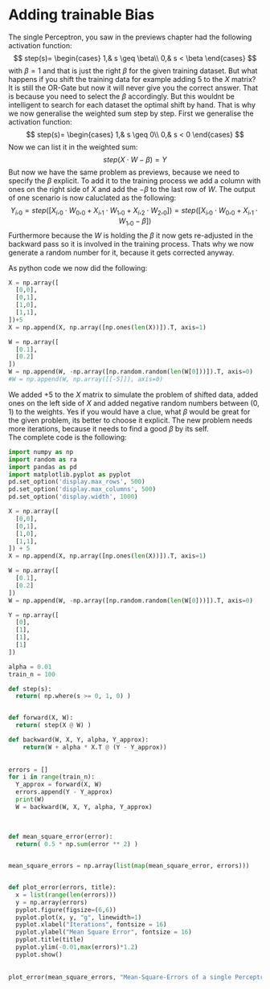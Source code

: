 
# Adding trainable Bias
The single Perceptron, you saw in the previews chapter had the following activation function:
$$ 
step(s)= 
\begin{cases}
    1,& s	\geq \beta\\
    0,& s < \beta
\end{cases}
$$
with $\beta = 1$ and that is just the right $\beta$ for the given training dataset. But what happens if you shift the training data for example adding $5$ to the $X$ matrix? It is still the OR-Gate but now it will never give you the correct answer. That is because you need to select the $\beta$ accordingly. But this wouldnt be intelligent to search for each dataset the optimal shift by hand. That is why we now generalise the weighted sum step by step. First we generalise the activation function:
$$ 
step(s)= 
\begin{cases}
    1,& s	\geq 0\\
    0,& s < 0
\end{cases}
$$
Now we can list it in the weighted sum:
$$
  step(X \cdot W - \beta) = Y
$$
But now we have the same problem as previews, because we need to specify the $\beta$ explicit. To add it to the training process we add a column with ones on the right side of $X$ and add the $-\beta$ to the last row of $W$. The output of one scenario is now caluclated as the following:
$$
  Y_i,_0 = step([X_i,_0 \cdot W_0,_0 + X_i,_1 \cdot W_1,_0 + X_i,_2 \cdot W_2,_0]) = step([X_i,_0 \cdot W_0,_0 + X_i,_1 \cdot W_1,_0 - \beta])
$$
Furthermore because the $W$ is holding the $\beta$ it now gets re-adjusted in the backward pass so it is involved in the training process. Thats why we now generate a random number for it, because it gets corrected anyway.  

As python code we now did the following:
```python
X = np.array([
  [0,0],
  [0,1],
  [1,0],
  [1,1],
])+5
X = np.append(X, np.array([np.ones(len(X))]).T, axis=1)

W = np.array([
  [0.1], 
  [0.2]
])
W = np.append(W, -np.array([np.random.random(len(W[0]))]).T, axis=0)
#W = np.append(W, np.array([[-5]]), axis=0)
```
We added $+5$ to the $X$ matrix to simulate the problem of shifted data, added ones on the left side of $X$ and added negative random numbers between $(0,1)$ to the weights. Yes if you would have a clue, what $\beta$ would be great for the given problem, its better to choose it explicit. The new problem needs more iterations, because it needs to find a good $\beta$ by its self.  
The complete code is the following:

```python
import numpy as np
import random as ra
import pandas as pd
import matplotlib.pyplot as pyplot
pd.set_option('display.max_rows', 500)
pd.set_option('display.max_columns', 500)
pd.set_option('display.width', 1000)

X = np.array([
  [0,0],
  [0,1],
  [1,0],
  [1,1],
]) + 5
X = np.append(X, np.array([np.ones(len(X))]).T, axis=1)

W = np.array([
  [0.1], 
  [0.2]
])
W = np.append(W, -np.array([np.random.random(len(W[0]))]).T, axis=0)

Y = np.array([
  [0],
  [1],
  [1],
  [1]
])

alpha = 0.01
train_n = 100

def step(s):
  return( np.where(s >= 0, 1, 0) )


def forward(X, W):
  return( step(X @ W) )

def backward(W, X, Y, alpha, Y_approx):
    return(W + alpha * X.T @ (Y - Y_approx))
  
  
errors = []
for i in range(train_n):
  Y_approx = forward(X, W)
  errors.append(Y - Y_approx)
  print(W)
  W = backward(W, X, Y, alpha, Y_approx)
  
  
  
def mean_square_error(error):
  return( 0.5 * np.sum(error ** 2) )


mean_square_errors = np.array(list(map(mean_square_error, errors)))


def plot_error(errors, title):
  x = list(range(len(errors)))
  y = np.array(errors)
  pyplot.figure(figsize=(6,6))
  pyplot.plot(x, y, "g", linewidth=1)
  pyplot.xlabel("Iterations", fontsize = 16)
  pyplot.ylabel("Mean Square Error", fontsize = 16)
  pyplot.title(title)
  pyplot.ylim(-0.01,max(errors)*1.2)
  pyplot.show()
  
  
plot_error(mean_square_errors, "Mean-Square-Errors of a single Perceptron")
```


